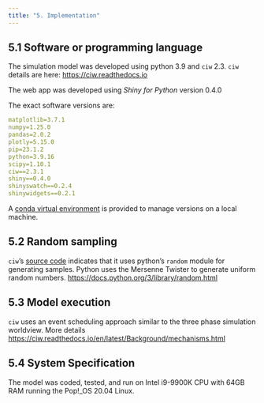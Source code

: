 ```yaml
---
title: "5. Implementation"
---
```


## 5.1 Software or programming language

The simulation model was developed using python 3.9 and `ciw` 2.3.  `ciw` details are here: [https://ciw.readthedocs.io](https://ciw.readthedocs.io)

The web app was developed using *Shiny for Python* version 0.4.0

The exact software versions are:

```yml
matplotlib=3.7.1
numpy=1.25.0
pandas=2.0.2
plotly=5.15.0
pip=23.1.2
python=3.9.16
scipy=1.10.1
ciw==2.3.1
shiny==0.4.0
shinyswatch==0.2.4
shinywidgets==0.2.1
```

A [conda virtual environment](https://github.com/pythonhealthdatascience/ciw_shinyapp/blob/main/binder/environment.yml) is provided to manage versions on a local machine.

## 5.2 Random sampling 

`ciw`'s [source code](https://github.com/CiwPython/Ciw/blob/master/ciw/dists/distributions.py) indicates that it uses python's `random` module for generating samples.  Python uses the Mersenne Twister to generate uniform random numbers. [https://docs.python.org/3/library/random.html](https://docs.python.org/3/library/random.html ) 

## 5.3 Model execution

`ciw` uses an event scheduling approach similar to the three phase simulation worldview.  More details [https://ciw.readthedocs.io/en/latest/Background/mechanisms.html](https://ciw.readthedocs.io/en/latest/Background/mechanisms.html)

## 5.4 System Specification

The model was coded, tested, and run on Intel i9-9900K CPU with 64GB RAM running the Pop!_OS 20.04 Linux.